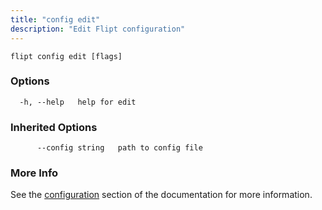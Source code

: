 ```yaml
---
title: "config edit"
description: "Edit Flipt configuration"
---
```


```
flipt config edit [flags]
```

### Options

```
  -h, --help   help for edit
```

### Inherited Options

```
      --config string   path to config file
```

### More Info

See the [configuration](/v1/configuration) section of the documentation for more information.
